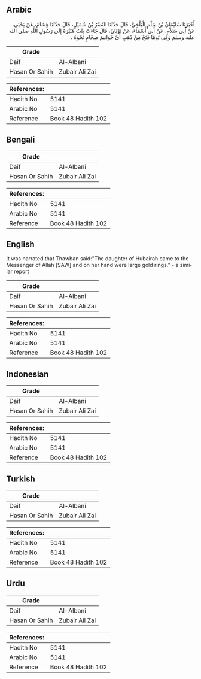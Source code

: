 ## Arabic


<div dir="rtl" lang="ar" style={{fontSize:'larger',backgroundColor:'#f8f9fa',padding:20}}>
أَخْبَرَنَا سُلَيْمَانُ بْنُ سَلْمٍ الْبَلْخِيُّ، قَالَ حَدَّثَنَا النَّضْرُ بْنُ شُمَيْلٍ، قَالَ حَدَّثَنَا هِشَامٌ، عَنْ يَحْيَى، عَنْ أَبِي سَلاَّمٍ، عَنْ أَبِي أَسْمَاءَ، عَنْ ثَوْبَانَ، قَالَ جَاءَتْ بِنْتُ هُبَيْرَةَ إِلَى رَسُولِ اللَّهِ صلى الله عليه وسلم وَفِي يَدِهَا فَتَخٌ مِنْ ذَهَبٍ أَىْ خَوَاتِيمَ ضِخَامٍ نَحْوَهُ ‏.‏
</div>
<div style={{backgroundColor:'#f8f9fa',padding:20, marginBottom: 10}}><table> <thead> <tr> <th>Grade</th> <th></th> </tr> </thead> <tbody> <tr><td>Daif</td><td>Al-Albani</td></tr><tr><td>Hasan Or Sahih</td><td>Zubair Ali Zai</td></tr></tbody></table><table> <thead> <tr> <th>References:</th> <th></th> </tr> </thead> <tbody><tr><td>Hadith No</td><td>5141</td></tr><tr><td>Arabic No</td><td>5141</td></tr><tr><td>Reference</td><td>Book 48 Hadith 102</td></tr></tbody></table></div>

## Bengali


<div dir="ltr" lang="bn" style={{fontSize:'larger',backgroundColor:'#f8f9fa',padding:20}}>

</div>
<div style={{backgroundColor:'#f8f9fa',padding:20, marginBottom: 10}}><table> <thead> <tr> <th>Grade</th> <th></th> </tr> </thead> <tbody> <tr><td>Daif</td><td>Al-Albani</td></tr><tr><td>Hasan Or Sahih</td><td>Zubair Ali Zai</td></tr></tbody></table><table> <thead> <tr> <th>References:</th> <th></th> </tr> </thead> <tbody><tr><td>Hadith No</td><td>5141</td></tr><tr><td>Arabic No</td><td>5141</td></tr><tr><td>Reference</td><td>Book 48 Hadith 102</td></tr></tbody></table></div>

## English


<div dir="ltr" lang="en" style={{fontSize:'larger',backgroundColor:'#f8f9fa',padding:20}}>
It was narrated that Thawban said:"The daughter of Hubairah came to the Messenger of Allah [SAW] and on her hand were large gold rings." - a similar report
</div>
<div style={{backgroundColor:'#f8f9fa',padding:20, marginBottom: 10}}><table> <thead> <tr> <th>Grade</th> <th></th> </tr> </thead> <tbody> <tr><td>Daif</td><td>Al-Albani</td></tr><tr><td>Hasan Or Sahih</td><td>Zubair Ali Zai</td></tr></tbody></table><table> <thead> <tr> <th>References:</th> <th></th> </tr> </thead> <tbody><tr><td>Hadith No</td><td>5141</td></tr><tr><td>Arabic No</td><td>5141</td></tr><tr><td>Reference</td><td>Book 48 Hadith 102</td></tr></tbody></table></div>

## Indonesian


<div dir="ltr" lang="id" style={{fontSize:'larger',backgroundColor:'#f8f9fa',padding:20}}>

</div>
<div style={{backgroundColor:'#f8f9fa',padding:20, marginBottom: 10}}><table> <thead> <tr> <th>Grade</th> <th></th> </tr> </thead> <tbody> <tr><td>Daif</td><td>Al-Albani</td></tr><tr><td>Hasan Or Sahih</td><td>Zubair Ali Zai</td></tr></tbody></table><table> <thead> <tr> <th>References:</th> <th></th> </tr> </thead> <tbody><tr><td>Hadith No</td><td>5141</td></tr><tr><td>Arabic No</td><td>5141</td></tr><tr><td>Reference</td><td>Book 48 Hadith 102</td></tr></tbody></table></div>

## Turkish


<div dir="ltr" lang="tr" style={{fontSize:'larger',backgroundColor:'#f8f9fa',padding:20}}>

</div>
<div style={{backgroundColor:'#f8f9fa',padding:20, marginBottom: 10}}><table> <thead> <tr> <th>Grade</th> <th></th> </tr> </thead> <tbody> <tr><td>Daif</td><td>Al-Albani</td></tr><tr><td>Hasan Or Sahih</td><td>Zubair Ali Zai</td></tr></tbody></table><table> <thead> <tr> <th>References:</th> <th></th> </tr> </thead> <tbody><tr><td>Hadith No</td><td>5141</td></tr><tr><td>Arabic No</td><td>5141</td></tr><tr><td>Reference</td><td>Book 48 Hadith 102</td></tr></tbody></table></div>

## Urdu


<div dir="rtl" lang="ur" style={{fontSize:'larger',backgroundColor:'#f8f9fa',padding:20}}>

</div>
<div style={{backgroundColor:'#f8f9fa',padding:20, marginBottom: 10}}><table> <thead> <tr> <th>Grade</th> <th></th> </tr> </thead> <tbody> <tr><td>Daif</td><td>Al-Albani</td></tr><tr><td>Hasan Or Sahih</td><td>Zubair Ali Zai</td></tr></tbody></table><table> <thead> <tr> <th>References:</th> <th></th> </tr> </thead> <tbody><tr><td>Hadith No</td><td>5141</td></tr><tr><td>Arabic No</td><td>5141</td></tr><tr><td>Reference</td><td>Book 48 Hadith 102</td></tr></tbody></table></div>